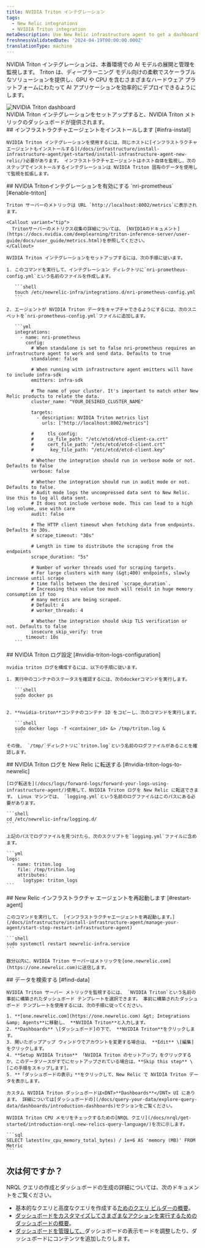 ```yaml
---
title: NVIDIA Triton インテグレーション
tags:
  - New Relic integrations
  - NVIDIA Triton integration
metaDescription: Use New Relic infrastructure agent to get a dashboard with metrics from your NVIDIA Triton.
freshnessValidatedDate: '2024-04-19T00:00:00.000Z'
translationType: machine
---
```


NVIDIA Triton インテグレーションは、本番環境での AI モデルの展開と管理を監視します。 Triton は、ディープラーニング モデル向けの柔軟でスケーラブルなソリューションを提供し、GPU や CPU を含むさまざまなハードウェア プラットフォームにわたって AI アプリケーションを効率的にデプロイできるようにします。

<img title="NVIDIA Triton dashboard" alt="NVIDIA Triton dashboard" src="/images/infrastructure_screenshot-crop_triton-dashboard.webp" />

<figcaption>
  NVIDIA Triton インテグレーションをセットアップすると、NVIDIA Triton メトリックのダッシュボードが提供されます。
</figcaption>

<Steps>
  <Step>
    ## インフラストラクチャエージェントをインストールします [#infra-install]

    NVIDIA Triton インテグレーションを使用するには、同じホストに[インフラストラクチャエージェントもインストールする](/docs/infrastructure/install-infrastructure-agent/get-started/install-infrastructure-agent-new-relic/)必要があります。 インフラストラクチャエージェントはホスト自体を監視し、次のステップでインストールするインテグレーションは NVIDIA Triton 固有のデータを使用して監視を拡張します。
  </Step>

  <Step>
    ## NVIDIA Tritonインテグレーションを有効にする `nri-prometheus` [#enable-triton]

    Triton サーバーのメトリックは URL `http://localhost:8002/metrics`に表示されます。

    <Callout variant="tip">
      Tritonサーバーのメトリクス収集の詳細については、 [NVIDIAのドキュメント](https://docs.nvidia.com/deeplearning/triton-inference-server/user-guide/docs/user_guide/metrics.html)を参照してください。
    </Callout>

    NVIDIA Triton インテグレーションをセットアップするには、次の手順に従います。

    1. このコマンドを実行して、インテグレーション ディレクトリに`nri-prometheus-config.yml`という名前のファイルを作成します。

       ```shell
       touch /etc/newrelic-infra/integrations.d/nri-prometheus-config.yml
       ```

    2. エージェントが NVIDIA Triton データをキャプチャできるようにするには、次のスニペットを`nri-prometheus-config.yml`ファイルに追加します。

       ```yml
       integrations:
         - name: nri-prometheus
           config:
             # When standalone is set to false nri-prometheus requires an infrastructure agent to work and send data. Defaults to true
             standalone: false

             # When running with infrastructure agent emitters will have to include infra-sdk
             emitters: infra-sdk

             # The name of your cluster. It's important to match other New Relic products to relate the data.
             cluster_name: "YOUR_DESIRED_CLUSTER_NAME"

             targets:
               - description: NVIDIA Triton metrics list
                 urls: ["http://localhost:8002/metrics"]

             #     tls_config:
             #     ca_file_path: "/etc/etcd/etcd-client-ca.crt"
             #     cert_file_path: "/etc/etcd/etcd-client.crt"
             #      key_file_path: "/etc/etcd/etcd-client.key"

             # Whether the integration should run in verbose mode or not. Defaults to false
             verbose: false

             # Whether the integration should run in audit mode or not. Defaults to false.
             # Audit mode logs the uncompressed data sent to New Relic. Use this to log all data sent.
             # It does not include verbose mode. This can lead to a high log volume, use with care
             audit: false

             # The HTTP client timeout when fetching data from endpoints. Defaults to 30s.
             # scrape_timeout: "30s"

             # Length in time to distribute the scraping from the endpoints
             scrape_duration: "5s"

             # Number of worker threads used for scraping targets.
             # For large clusters with many (&gt;400) endpoints, slowly increase until scrape
             # time falls between the desired `scrape_duration`.
             # Increasing this value too much will result in huge memory consumption if too
             # many metrics are being scraped.
             # Default: 4
             # worker_threads: 4

             # Whether the integration should skip TLS verification or not. Defaults to false
             insecure_skip_verify: true
           timeout: 10s
       ```
  </Step>

  <Step>
    ## NVIDIA Triton ログ設定 [#nvidia-triton-logs-configuration]

    nvidia triton ログを構成するには、以下の手順に従います。

    1. 実行中のコンテナのステータスを確認するには、次のdockerコマンドを実行します。

       ```shell
       sudo docker ps
       ```

    2. **nvidia-triton**コンテナのコンテナ ID をコピーし、次のコマンドを実行します。

       ```shell
       sudo docker logs -f <container_id> &> /tmp/triton.log &
       ```

    その後、 `/tmp/`ディレクトリに`triton.log`という名前のログファイルがあることを確認します。
  </Step>

  <Step>
    ## NVIDIA Triton ログを New Relic に転送する [#nvidia-triton-logs-to-newrelic]

    [ログ転送を](/docs/logs/forward-logs/forward-your-logs-using-infrastructure-agent/)使用して、NVIDIA Triton ログを New Relic に転送できます。 Linux マシンでは、 `logging.yml`という名前のログファイルはこのパスにある必要があります。

    ```shell
    cd /etc/newrelic-infra/logging.d/
    ```

    上記のパスでログファイルを見つけたら、次のスクリプトを`logging.yml`ファイルに含めます。

    ```yml
    logs:
      - name: triton.log
        file: /tmp/triton.log
        attributes:
          logtype: triton_logs
    ```
  </Step>

  <Step>
    ## New Relic インフラストラクチャ エージェントを再起動します [#restart-agent]

    このコマンドを実行して、 [インフラストラクチャエージェントを再起動します。](/docs/infrastructure/install-infrastructure-agent/manage-your-agent/start-stop-restart-infrastructure-agent)

    ```shell
    sudo systemctl restart newrelic-infra.service
    ```

    数分以内に、NVIDIA Triton サーバーはメトリックを[one.newrelic.com](https://one.newrelic.com)に送信します。
  </Step>

  <Step>
    ## データを検索する [#find-data]

    NVIDIA Triton サーバー メトリックを監視するには、 `NVIDIA Triton`という名前の事前に構築されたダッシュボード テンプレートを選択できます。 事前に構築されたダッシュボード テンプレートを使用するには、次の手順に従ってください。

    1. **[one.newrelic.com](https://one.newrelic.com) &gt; Integrations &amp; Agents**に移動し、 **NVIDIA Triton**と入力します。
    2. **Dashboards** \[ダッシュボード]の下で、 **NVIDIA Triton**をクリックします。
    3. 開いたポップアップ ウィンドウでアカウントを変更する場合は、 **Edit** \[編集] をクリックします。
    4. **Setup NVIDIA Triton** 「NVIDIA Triton のセットアップ」をクリックするか、このデータソースがすでにセットアップされている場合は、**Skip this step** \[この手順をスキップします]。
    5. **「ダッシュボードの表示」**をクリックして、New Relic で NVIDIA Triton データを表示します。

    カスタム NVIDIA Triton ダッシュボードは<DNT>**Dashboards**</DNT> UI にあります。 詳細については[ダッシュボードの](/docs/query-your-data/explore-query-data/dashboards/introduction-dashboards)セクションをご覧ください。

    NVIDIA Triton CPU メモリをチェックするための[NRQL クエリ](/docs/nrql/get-started/introduction-nrql-new-relics-query-language/)を次に示します。

    ```sql
    SELECT latest(nv_cpu_memory_total_bytes) / 1e+6 AS 'memory (MB)' FROM Metric
    ```
  </Step>
</Steps>

## 次は何ですか？

NRQL クエリの作成とダッシュボードの生成の詳細については、次のドキュメントをご覧ください。

* 基本的なクエリと高度なクエリを作成する[ためのクエリ ビルダーの概要](/docs/query-your-data/explore-query-data/query-builder/introduction-query-builder)。
* [ダッシュボードをカスタマイズしてさまざまなアクションを実行するためのダッシュボードの概要](/docs/query-your-data/explore-query-data/dashboards/introduction-dashboards)。
* [ダッシュボードを管理して、](/docs/query-your-data/explore-query-data/dashboards/manage-your-dashboard)ダッシュボードの表示モードを調整したり、ダッシュボードにコンテンツを追加したりします。